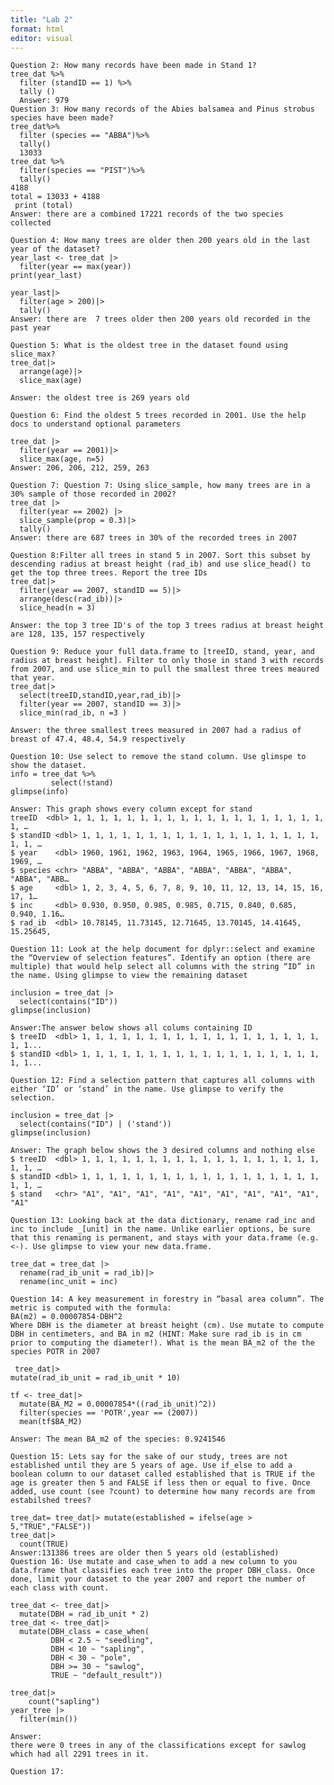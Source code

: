 ```yaml
---
title: "Lab 2"
format: html
editor: visual
---
```


```         
Question 2: How many records have been made in Stand 1?
tree_dat %>%
  filter (standID == 1) %>%
  tally () 
  Answer: 979 
Question 3: How many records of the Abies balsamea and Pinus strobus species have been made?
tree_dat%>% 
  filter (species == "ABBA")%>%
  tally()
  13033
tree_dat %>%
  filter(species == "PIST")%>%
  tally()
4188
total = 13033 + 4188
 print (total)
Answer: there are a combined 17221 records of the two species collected 

Question 4: How many trees are older then 200 years old in the last year of the dataset?
year_last <- tree_dat |>
  filter(year == max(year))
print(year_last)

year_last|>
  filter(age > 200)|>
  tally()
Answer: there are  7 trees older then 200 years old recorded in the past year 

Question 5: What is the oldest tree in the dataset found using slice_max?
tree_dat|>
  arrange(age)|>
  slice_max(age)

Answer: the oldest tree is 269 years old  

Question 6: Find the oldest 5 trees recorded in 2001. Use the help docs to understand optional parameters

tree_dat |>
  filter(year == 2001)|>
  slice_max(age, n=5)
Answer: 206, 206, 212, 259, 263

Question 7: Question 7: Using slice_sample, how many trees are in a 30% sample of those recorded in 2002?
tree_dat |>
  filter(year == 2002) |>
  slice_sample(prop = 0.3)|>
  tally()
Answer: there are 687 trees in 30% of the recorded trees in 2007 

Question 8:Filter all trees in stand 5 in 2007. Sort this subset by descending radius at breast height (rad_ib) and use slice_head() to get the top three trees. Report the tree IDs
tree_dat|>
  filter(year == 2007, standID == 5)|>
  arrange(desc(rad_ib))|>
  slice_head(n = 3)
  
Answer: the top 3 tree ID's of the top 3 trees radius at breast height are 128, 135, 157 respectively 

Question 9: Reduce your full data.frame to [treeID, stand, year, and radius at breast height]. Filter to only those in stand 3 with records from 2007, and use slice_min to pull the smallest three trees meaured that year.
tree_dat|>
  select(treeID,standID,year,rad_ib)|>
  filter(year == 2007, standID == 3)|>
  slice_min(rad_ib, n =3 )

Answer: the three smallest trees measured in 2007 had a radius of breast of 47.4, 48.4, 54.9 respectively 

Question 10: Use select to remove the stand column. Use glimspe to show the dataset.
info = tree_dat %>%
         select(!stand)
glimpse(info)

Answer: This graph shows every column except for stand 
treeID  <dbl> 1, 1, 1, 1, 1, 1, 1, 1, 1, 1, 1, 1, 1, 1, 1, 1, 1, 1, 1, 1, …
$ standID <dbl> 1, 1, 1, 1, 1, 1, 1, 1, 1, 1, 1, 1, 1, 1, 1, 1, 1, 1, 1, 1, …
$ year    <dbl> 1960, 1961, 1962, 1963, 1964, 1965, 1966, 1967, 1968, 1969, …
$ species <chr> "ABBA", "ABBA", "ABBA", "ABBA", "ABBA", "ABBA", "ABBA", "ABB…
$ age     <dbl> 1, 2, 3, 4, 5, 6, 7, 8, 9, 10, 11, 12, 13, 14, 15, 16, 17, 1…
$ inc     <dbl> 0.930, 0.950, 0.985, 0.985, 0.715, 0.840, 0.685, 0.940, 1.16…
$ rad_ib  <dbl> 10.78145, 11.73145, 12.71645, 13.70145, 14.41645, 15.25645,

Question 11: Look at the help document for dplyr::select and examine the “Overview of selection features”. Identify an option (there are multiple) that would help select all columns with the string “ID” in the name. Using glimpse to view the remaining dataset

inclusion = tree_dat |>
  select(contains("ID"))
glimpse(inclusion)

Answer:The answer below shows all colums containing ID
$ treeID  <dbl> 1, 1, 1, 1, 1, 1, 1, 1, 1, 1, 1, 1, 1, 1, 1, 1, 1, 1, 1, 1...
$ standID <dbl> 1, 1, 1, 1, 1, 1, 1, 1, 1, 1, 1, 1, 1, 1, 1, 1, 1, 1, 1, 1...

Question 12: Find a selection pattern that captures all columns with either ‘ID’ or ‘stand’ in the name. Use glimpse to verify the selection.

inclusion = tree_dat |>
  select(contains("ID") | ('stand'))
glimpse(inclusion)

Answer: The graph below shows the 3 desired columns and nothing else
$ treeID  <dbl> 1, 1, 1, 1, 1, 1, 1, 1, 1, 1, 1, 1, 1, 1, 1, 1, 1, 1, 1, 1, …
$ standID <dbl> 1, 1, 1, 1, 1, 1, 1, 1, 1, 1, 1, 1, 1, 1, 1, 1, 1, 1, 1, 1, …
$ stand   <chr> "A1", "A1", "A1", "A1", "A1", "A1", "A1", "A1", "A1", "A1"

Question 13: Looking back at the data dictionary, rename rad_inc and inc to include _[unit] in the name. Unlike earlier options, be sure that this renaming is permanent, and stays with your data.frame (e.g. <-). Use glimpse to view your new data.frame.

tree_dat = tree_dat |>
  rename(rad_ib_unit = rad_ib)|>
  rename(inc_unit = inc)

Question 14: A key measurement in forestry in “basal area column”. The metric is computed with the formula:
BA(m2) = 0.00007854⋅DBH^2
Where DBH is the diameter at breast height (cm). Use mutate to compute DBH in centimeters, and BA in m2 (HINT: Make sure rad_ib is in cm prior to computing the diameter!). What is the mean BA_m2 of the the species POTR in 2007

 tree_dat|>
mutate(rad_ib_unit = rad_ib_unit * 10) 

tf <- tree_dat|>
  mutate(BA_M2 = 0.00007854*((rad_ib_unit)^2))
  filter(species == 'POTR',year == (2007))
  mean(tf$BA_M2)

Answer: The mean BA_m2 of the species: 0.9241546

Question 15: Lets say for the sake of our study, trees are not established until they are 5 years of age. Use if_else to add a boolean column to our dataset called established that is TRUE if the age is greater then 5 and FALSE if less then or equal to five. Once added, use count (see ?count) to determine how many records are from estabilshed trees?

tree_dat= tree_dat|> mutate(established = ifelse(age > 5,"TRUE","FALSE"))
tree_dat|>
  count(TRUE)
Answer:131386 trees are older then 5 years old (established) 
Question 16: Use mutate and case_when to add a new column to you data.frame that classifies each tree into the proper DBH_class. Once done, limit your dataset to the year 2007 and report the number of each class with count.

tree_dat <- tree_dat|>
  mutate(DBH = rad_ib_unit * 2)
tree_dat <- tree_dat|>  
  mutate(DBH_class = case_when(
         DBH < 2.5 ~ "seedling",
         DBH < 10 ~ "sapling", 
         DBH < 30 ~ "pole",
         DBH >= 30 ~ "sawlog",
         TRUE ~ "default_result"))
  
tree_dat|>
    count("sapling")
year_tree |>
  filter(min())
  
Answer: 
there were 0 trees in any of the classifications except for sawlog which had all 2291 trees in it. 

Question 17: 
```
